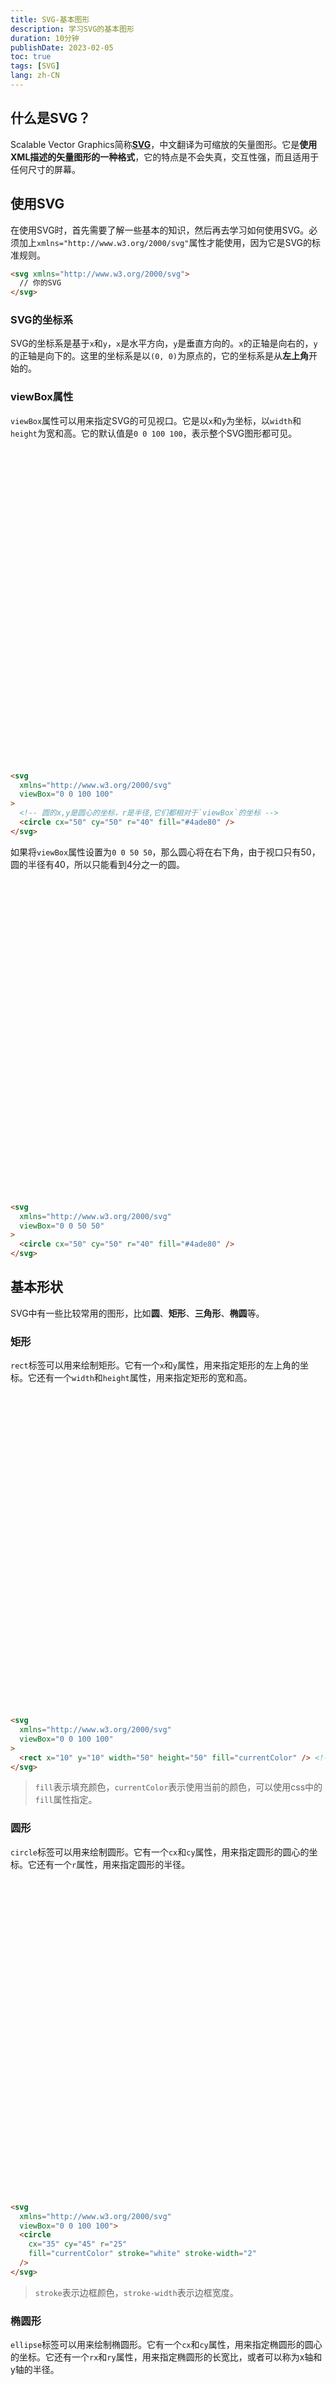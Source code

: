 ```yaml
---
title: SVG-基本图形
description: 学习SVG的基本图形
duration: 10分钟
publishDate: 2023-02-05
toc: true
tags: [SVG]
lang: zh-CN
---
```


## 什么是SVG？

Scalable Vector Graphics简称[**SVG**](https://developer.mozilla.org/zh-CN/docs/Web/SVG)，中文翻译为可缩放的矢量图形。它是**使用XML描述的矢量图形的一种格式**，它的特点是不会失真，交互性强，而且适用于任何尺寸的屏幕。

## 使用SVG

在使用SVG时，首先需要了解一些基本的知识，然后再去学习如何使用SVG。必须加上`xmlns="http://www.w3.org/2000/svg"`属性才能使用，因为它是SVG的标准规则。

```html
<svg xmlns="http://www.w3.org/2000/svg">
  // 你的SVG
</svg>
```

### SVG的坐标系

SVG的坐标系是基于`x`和`y`，`x`是水平方向，`y`是垂直方向的。`x`的正轴是向右的，`y`的正轴是向下的。这里的坐标系是以`(0, 0)`为原点的，它的坐标系是从**左上角**开始的。

### viewBox属性

`viewBox`属性可以用来指定SVG的可见视口。它是以`x`和`y`为坐标，以`width`和`height`为宽和高。它的默认值是`0 0 100 100`，表示整个SVG图形都可见。

<svg class="svg-markdown" xmlns="http://www.w3.org/2000/svg" viewBox="0 0 100 100">
  <CoordinateSystem viewBox={viewBox} strokeWidth={strokeWidth} triggerMode={triggerMode} point={{x: 50, y: 50}}>
    <circle cx="50" cy="50" r="40" fill-opacity={fillOpacity} class="fill-primary" fill="currentColor" />
  </CoordinateSystem>
</svg>

```html /viewBox="0 0 100 100"/
<svg 
  xmlns="http://www.w3.org/2000/svg"
  viewBox="0 0 100 100"
>
  <!-- 圆的x,y是圆心的坐标，r是半径,它们都相对于`viewBox`的坐标 -->
  <circle cx="50" cy="50" r="40" fill="#4ade80" />
</svg>
```

如果将`viewBox`属性设置为`0 0 50 50`，那么圆心将在右下角，由于视口只有50，圆的半径有40，所以只能看到4分之一的圆。

<svg class="svg-markdown" xmlns="http://www.w3.org/2000/svg" viewBox="0 0 50 50">
  <CoordinateSystem viewBox="0 0 50 50" strokeWidth={strokeWidth} point={{x: 50, y: 50}}>
    <circle cx="50" cy="50" r="40" class="fill-primary" fill="currentColor" />
  </CoordinateSystem>
</svg>

```html /viewBox="0 0 50 50"/
<svg
  xmlns="http://www.w3.org/2000/svg"
  viewBox="0 0 50 50"
>
  <circle cx="50" cy="50" r="40" fill="#4ade80" />
</svg>
```

## 基本形状

SVG中有一些比较常用的图形，比如**圆**、**矩形**、**三角形**、**椭圆**等。

### 矩形

`rect`标签可以用来绘制矩形。它有一个`x`和`y`属性，用来指定矩形的左上角的坐标。它还有一个`width`和`height`属性，用来指定矩形的宽和高。

<svg class="svg-markdown" xmlns="http://www.w3.org/2000/svg" viewBox="0 0 100 100">
  <CoordinateSystem viewBox={viewBox} strokeWidth={strokeWidth} triggerMode={triggerMode}>
    <rect x="10" y="10" width="50" class="fill-primary" height="50" fill="currentColor" />
  </CoordinateSystem>
</svg>

```html /fill="currentColor"/
<svg 
  xmlns="http://www.w3.org/2000/svg"
  viewBox="0 0 100 100"
>
  <rect x="10" y="10" width="50" height="50" fill="currentColor" /> <!-- [!code focus] -->
</svg>
```

> `fill`表示填充颜色，`currentColor`表示使用当前的颜色，可以使用css中的`fill`属性指定。

### 圆形

`circle`标签可以用来绘制圆形。它有一个`cx`和`cy`属性，用来指定圆形的圆心的坐标。它还有一个`r`属性，用来指定圆形的半径。

<svg class="svg-markdown" xmlns="http://www.w3.org/2000/svg" viewBox="0 0 100 100">
  <CoordinateSystem 
    viewBox={viewBox} 
    strokeWidth={strokeWidth}
    triggerMode={triggerMode}
    lines={[
      { x1: 0, y1: 45, x2: 100, y2: 45, strokeWidth, color: posLineColor },
      { x1: 35, y1: 0, x2: 35, y2: 100, strokeWidth, color: posLineColor },
    ]}
    point={{x: 35, y: 45, radius: 1.5 }}
  >
    <circle 
      cx="35" cy="45" r="25"
      class="fill-primary" fill="currentColor" 
      stroke="gray" stroke-width="2"
      fill-opacity={fillOpacity}
    />
  </CoordinateSystem>
</svg>

```html /stroke="white"/, /stroke-width="5"/ ml [@@{4-7}]
<svg 
  xmlns="http://www.w3.org/2000/svg"
  viewBox="0 0 100 100">
  <circle 
    cx="35" cy="45" r="25" 
    fill="currentColor" stroke="white" stroke-width="2"
  />
</svg>
```

> `stroke`表示边框颜色，`stroke-width`表示边框宽度。

### 椭圆形

`ellipse`标签可以用来绘制椭圆形。它有一个`cx`和`cy`属性，用来指定椭圆形的圆心的坐标。它还有一个`rx`和`ry`属性，用来指定椭圆形的长宽比，或者可以称为x轴和y轴的半径。

<svg class="svg-markdown" xmlns="http://www.w3.org/2000/svg" viewBox="0 0 100 100">
  <CoordinateSystem 
    viewBox={viewBox} 
    strokeWidth={strokeWidth} 
    triggerMode={triggerMode}
    lines={[
      { x1: 30, y1: 50, x2: 50, y2: 50, strokeWidth, color: posLineColor },
      { x1: 50, y1: 10, x2: 50, y2: 50, strokeWidth, color: posLineColor },
    ]}
    points={[
      { x: 50, y: 50, radius: 1 },
      { x: 30, y: 50, radius: 1 },
      { x: 50, y: 10, radius: 1 },
    ]}
  >
    <ellipse cx="50" cy="50" rx="20" ry="40"
    class="fill-primary" fill-opacity={fillOpacity} fill="currentColor" />
    <g slot="tooltip">
      <text class="fill-base-content" x="37.5" y="48" font-size="4">20</text>
      <text class="fill-base-content" x="52" y="30" font-size="4">40</text>
    </g>
  </CoordinateSystem>
</svg>

```html ml [@@ {4-7}]
<svg 
  xmlns="http://www.w3.org/2000/svg"
  viewBox="0 0 100 100">
  <ellipse 
    cx="50" cy="50" rx="20" ry="40" 
    fill="currentColor"
  />
</svg>
```

### 线段

`line`标签可以用来绘制线段。它有一个`x1`和`y1`属性，用来指定线段的起点的坐标。它还有一个`x2`和`y2`属性，用来指定线段的终点的坐标。

<svg class="svg-markdown" xmlns="http://www.w3.org/2000/svg" viewBox="0 0 100 100">
  <CoordinateSystem 
    viewBox={viewBox} 
    strokeWidth={strokeWidth} 
    triggerMode={triggerMode}
    points={[
      { x: 10, y: 10, radius: 2 },
      { x: 90, y: 90, radius: 2 },
    ]}
    mergePoints
  >
    <line x1="10" y1="10" x2="90" y2="90"
    class="stroke-primary" stroke-opacity={fillOpacity} stroke="currentColor" stroke-width="2" stroke-linecap="round" />
  </CoordinateSystem>
</svg>

```html /stroke-linecap="round"/ ml [@@{4-7}]
<svg 
  xmlns="http://www.w3.org/2000/svg"
  viewBox="0 0 100 100">
  <line 
    x1="10" y1="10" x2="90" y2="90"
    stroke="currentColor" stroke-width="2" stroke-linecap="round" 
  />
</svg>
```

> `stoke-linecap`表示线段的端点，`round`表示圆角，`square`表示方形，`butt`表示直角。
> 线段没有`fill`属性，因为它只是一条线，无法填充。

### 折线

`polyline`标签可以用来绘制折线。它有一个`points`属性，用来指定折线的每个点的`x`和`y`坐标，可以用逗号分隔。

<svg class="svg-markdown" xmlns="http://www.w3.org/2000/svg" viewBox="0 0 100 100">
  <CoordinateSystem 
    viewBox={viewBox} 
    strokeWidth={strokeWidth} 
    triggerMode={triggerMode}
    points={[
      { x: 50, y: 10, radius: 1.5 },
      { x: 30, y: 45, radius: 1.5 },
      { x: 70, y: 45, radius: 1.5 },
      { x: 50, y: 90, radius: 1.5 },
    ]}
    mergePoints
  >
    <polyline 
      points="50 10, 30 45, 70 45, 50 90"
      class="stroke-primary fill-sky-900" stroke="currentColor" stroke-linejoin="bevel"
      stroke-width="2" stroke-linecap="round"
    />
  </CoordinateSystem>
</svg>

```html /stroke-linejoin="bevel"/ ml [@@ {5-9}]
<svg
  xmlns="http://www.w3.org/2000/svg"
  viewBox="0 0 100 100"
>
  <polyline 
    points="50 10, 30 45, 70 45, 50 90"
    stroke="currentColor" stroke-linejoin="bevel"
    stroke-width="2" stroke-linecap="round"
  />
</svg>
```

> `stroke-linejoin`表示折线的连接方式，`round`表示圆角，`miter`表示尖角，`bevel`表示斜角。
> 折线可以使用`fill`属性来填充。

### 多边形

`polygon`标签可以用来绘制多边形。它有一个`points`属性，用来指定多边形的每个点的`x`和`y`坐标，可以用逗号分隔。

> 它和折线的区别是，它会自动闭合。

<div class="flex gap-x-2 sm:gap-x-4 justify-between">
  <div class="flex-auto sm:w-80">
    <h4>闭合的多边形</h4>
    <svg class="bg-base-300 w-full rounded sm:rounded-md" xmlns="http://www.w3.org/2000/svg" viewBox="0 0 100 100">
      <CoordinateSystem viewBox='0 0 100 100' strokeWidth={0.5} triggerMode={triggerMode}>
        <polygon 
          points="50 20, 80 40, 60 70, 40 70, 20 40" fill="currentColor" class="fill-primary" 
        />
      </CoordinateSystem>
    </svg>
  </div>
  <div class="flex-auto sm:w-80">
    <h4>不闭合的折线</h4>
    <svg class="bg-base-300 w-full rounded sm:rounded-md" xmlns="http://www.w3.org/2000/svg" viewBox="0 0 100 100">
      <polyline 
        points="50 20, 80 40, 60 70, 40 70, 20 40" stroke="currentColor" class="stroke-primary" 
      />
    </svg>
  </div>
</div>

```html ml [@@{6-9}]
<svg
  xmlns="http://www.w3.org/2000/svg"
  viewBox="0 0 100 100"
> 
  <!-- 多边形 -->
  <polygon 
    points="50 20, 80 40, 60 70, 40 70, 20 40"
    fill="currentColor" class="fill-primary" 
  />
  <!-- 折线 -->
  <polyline 
    points="50 20, 80 40, 60 70, 40 70, 20 40"
    stroke="currentColor" class="stroke-primary" 
  />
</svg>
```

以上就是SVG基础图形的一些基本形状。